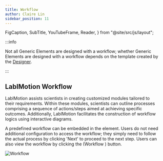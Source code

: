 ```yaml
---
title: Workflow
author: Claire Lin
sidebar_position: 11
---
```


  FigCaption,
  SubTitle,
  YouTubeFrame,
  Reader,
} from "@site/src/js/layout";

<SubTitle text="Process and Workflow." />
<Reader text="User" />

:::info

Not all Generic Elements are designed with a workflow; whether Generic Elements are designed with a workflow depends on the template created by the [Designer](/labimotion/design-principles#-designer-role).

:::

## LabIMotion Workflow

LabIMotion assists scientists in creating customized modules tailored to their requirements. Within these modules, scientists can outline processes comprising a sequence of actions/steps aimed at achieving specific outcomes. Additionally, LabIMotion facilitates the construction of workflow logics using interactive diagrams.

A predefined workflow can be embedded in the element. Users do not need additional configuration to access the workflow; they simply need to follow the actual process by clicking 'Next' to proceed to the next step. Users can also view the workflow by clicking the (Workflow <FontAwesomeIcon icon={faSitemap} />) button.

![Workflow](/img/labimotion/workflow.png)
